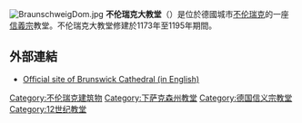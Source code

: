 {{expand language|de}}
{{noteTA
|G1=DE
|T=zh-hans:不伦瑞克大教堂;zh-hant:布朗施維克大教堂
}}

{{coord|52|15|51|N|10|31|27|E|region:DE-NI_type:landmark|display=title}}
[[File:BraunschweigDom.jpg|thumb]]
'''不伦瑞克大教堂'''（{{lang-de|Dom St. Blasii}}）是位於德國城市[[不伦瑞克|不伦瑞克]]的一座[[信義宗|信義宗]]教堂。不伦瑞克大教堂修建於1173年至1195年期間。

== 外部連結 ==
{{Commons category|Brunswick Cathedral}}
* [https://web.archive.org/web/20100711032923/http://www.braunschweigerdom.de/dom/layout_storage/index_en.php Official site of Brunswick Cathedral (in English)]

{{normdaten}}
{{DEFAULTSORT:Dom St. Blasii}}
[[Category:不伦瑞克建筑物|Category:不伦瑞克建筑物]]
[[Category:下萨克森州教堂|Category:下萨克森州教堂]]
[[Category:德国信义宗教堂|Category:德国信义宗教堂]]
[[Category:12世纪教堂|Category:12世纪教堂]]